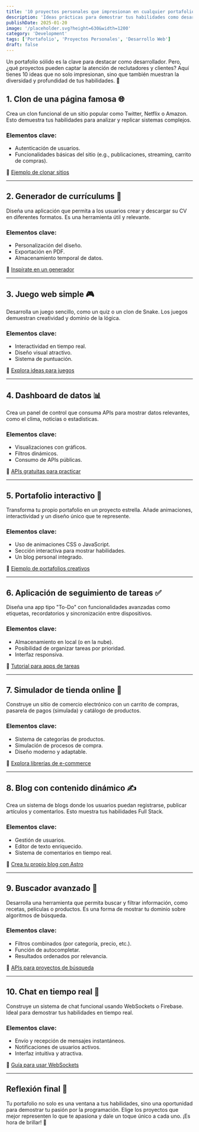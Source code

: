 ```yaml
---
title: '10 proyectos personales que impresionan en cualquier portafolio 🖼️'
description: 'Ideas prácticas para demostrar tus habilidades como desarrollador.'
publishDate: 2025-01-20
image: '/placeholder.svg?height=630&width=1200'
category: 'Development'
tags: ['Portafolio', 'Proyectos Personales', 'Desarrollo Web']
draft: false
---
```


Un portafolio sólido es la clave para destacar como desarrollador. Pero, ¿qué proyectos pueden captar la atención de reclutadores y clientes? Aquí tienes 10 ideas que no solo impresionan, sino que también muestran la diversidad y profundidad de tus habilidades. 🚀

## 1. **Clon de una página famosa** 🌐

Crea un clon funcional de un sitio popular como Twitter, Netflix o Amazon. Esto demuestra tus habilidades para analizar y replicar sistemas complejos.

### Elementos clave:

- Autenticación de usuarios.
- Funcionalidades básicas del sitio (e.g., publicaciones, streaming, carrito de compras).

🔗 [Ejemplo de clonar sitios](https://github.com/topics/clone)

---

## 2. **Generador de currículums** 📄

Diseña una aplicación que permita a los usuarios crear y descargar su CV en diferentes formatos. Es una herramienta útil y relevante.

### Elementos clave:

- Personalización del diseño.
- Exportación en PDF.
- Almacenamiento temporal de datos.

🔗 [Inspírate en un generador](https://react-pdf.org)

---

## 3. **Juego web simple** 🎮

Desarrolla un juego sencillo, como un quiz o un clon de Snake. Los juegos demuestran creatividad y dominio de la lógica.

### Elementos clave:

- Interactividad en tiempo real.
- Diseño visual atractivo.
- Sistema de puntuación.

🔗 [Explora ideas para juegos](https://phaser.io)

---

## 4. **Dashboard de datos** 📊

Crea un panel de control que consuma APIs para mostrar datos relevantes, como el clima, noticias o estadísticas.

### Elementos clave:

- Visualizaciones con gráficos.
- Filtros dinámicos.
- Consumo de APIs públicas.

🔗 [APIs gratuitas para practicar](https://public-apis.io)

---

## 5. **Portafolio interactivo** 💼

Transforma tu propio portafolio en un proyecto estrella. Añade animaciones, interactividad y un diseño único que te represente.

### Elementos clave:

- Uso de animaciones CSS o JavaScript.
- Sección interactiva para mostrar habilidades.
- Un blog personal integrado.

🔗 [Ejemplo de portafolios creativos](https://dribbble.com)

---

## 6. **Aplicación de seguimiento de tareas** ✅

Diseña una app tipo "To-Do" con funcionalidades avanzadas como etiquetas, recordatorios y sincronización entre dispositivos.

### Elementos clave:

- Almacenamiento en local (o en la nube).
- Posibilidad de organizar tareas por prioridad.
- Interfaz responsiva.

🔗 [Tutorial para apps de tareas](https://developer.mozilla.org)

---

## 7. **Simulador de tienda online** 🛒

Construye un sitio de comercio electrónico con un carrito de compras, pasarela de pagos (simulada) y catálogo de productos.

### Elementos clave:

- Sistema de categorías de productos.
- Simulación de procesos de compra.
- Diseño moderno y adaptable.

🔗 [Explora librerías de e-commerce](https://shopify.dev)

---

## 8. **Blog con contenido dinámico** ✍️

Crea un sistema de blogs donde los usuarios puedan registrarse, publicar artículos y comentarlos. Esto muestra tus habilidades Full Stack.

### Elementos clave:

- Gestión de usuarios.
- Editor de texto enriquecido.
- Sistema de comentarios en tiempo real.

🔗 [Crea tu propio blog con Astro](https://astro.build)

---

## 9. **Buscador avanzado** 🔎

Desarrolla una herramienta que permita buscar y filtrar información, como recetas, películas o productos. Es una forma de mostrar tu dominio sobre algoritmos de búsqueda.

### Elementos clave:

- Filtros combinados (por categoría, precio, etc.).
- Función de autocompletar.
- Resultados ordenados por relevancia.

🔗 [APIs para proyectos de búsqueda](https://www.themoviedb.org/documentation/api)

---

## 10. **Chat en tiempo real** 💬

Construye un sistema de chat funcional usando WebSockets o Firebase. Ideal para demostrar tus habilidades en tiempo real.

### Elementos clave:

- Envío y recepción de mensajes instantáneos.
- Notificaciones de usuarios activos.
- Interfaz intuitiva y atractiva.

🔗 [Guía para usar WebSockets](https://socket.io)

---

## Reflexión final 💭

Tu portafolio no solo es una ventana a tus habilidades, sino una oportunidad para demostrar tu pasión por la programación. Elige los proyectos que mejor representen lo que te apasiona y dale un toque único a cada uno. ¡Es hora de brillar! 🌟
